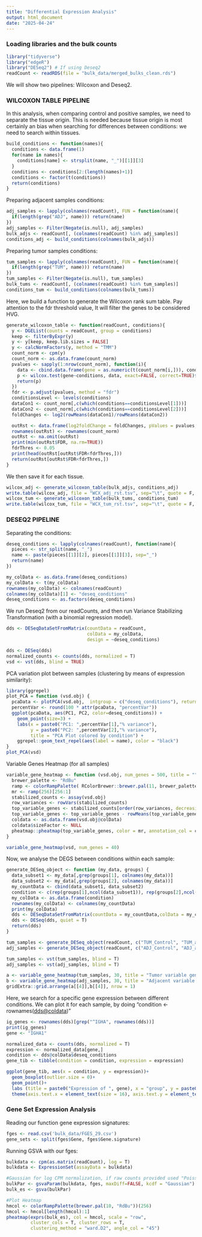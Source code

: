 ```yaml
---
title: "Differential Expression Analysis"
output: html_document
date: "2025-04-24"
---
```


### Loading libraries and the bulk counts

```r
library("tidyverse")
library("edgeR")
library("DESeq2") # If using Deseq2
readCount <- readRDS(file = "bulk_data/merged_bulks_clean.rds")
```

We will show two pipelines: Wilcoxon and Deseq2.

### WILCOXON TABLE PIPELINE

In this analysis, when comparing control and positive samples, we need to separate the tissue origin. This is needed because tissue origin is most certainly an bias when searching for differences between conditions: we need to search within tissues.

```r
build_conditions <- function(names){
  conditions <- data.frame(1)
  for(name in names){
    conditions[name] <- strsplit(name, "_")[[1]][3]
  }
  conditions <- conditions[2:(length(names)+1)]
  conditions <- factor(t(conditions))
  return(conditions)
}
```

Preparing adjacent samples conditions:

```r
adj_samples <- lapply(colnames(readCount), FUN = function(name){
  if(length(grep("ADJ", name))) return(name)
})
adj_samples <- Filter(Negate(is.null), adj_samples)
bulk_adjs <- readCount[, (colnames(readCount) %in% adj_samples)]
conditions_adj <- build_conditions(colnames(bulk_adjs))
```

Preparing tumor samples conditions:

```r
tum_samples <- lapply(colnames(readCount), FUN = function(name){
  if(length(grep("TUM", name))) return(name)
})
tum_samples <- Filter(Negate(is.null), tum_samples)
bulk_tums <- readCount[, (colnames(readCount) %in% tum_samples)]
conditions_tum <- build_conditions(colnames(bulk_tums))
```

Here, we build a function to generate the Wilcoxon rank sum table. Pay attention to the fdr threshold value, It will filter the genes to be considered HVG.

```r
generate_wilcoxon_table <- function(readCount, conditions){
  y <- DGEList(counts = readCount, group = conditions)
  keep <- filterByExpr(y)
  y <- y[keep, keep.lib.sizes = FALSE]
  y <- calcNormFactors(y, method = "TMM")
  count_norm <- cpm(y)
  count_norm <- as.data.frame(count_norm)
  pvalues <- sapply(1:nrow(count_norm), function(i){
    data <- cbind.data.frame(gene = as.numeric(t(count_norm[i,])), conditions)
    p <- wilcox.test(gene~conditions, data, exact=FALSE, correct=TRUE)$p.value
    return(p)
  })
  fdr <- p.adjust(pvalues, method = "fdr")
  conditionsLevel <- levels(conditions)
  dataCon1 <- count_norm[,c(which(conditions==conditionsLevel[1]))]
  dataCon2 <- count_norm[,c(which(conditions==conditionsLevel[2]))]
  foldChanges <- log2(rowMeans(dataCon1)/rowMeans(dataCon2))

  outRst <- data.frame(log2foldChange = foldChanges, pValues = pvalues, FDR = fdr)
  rownames(outRst) <- rownames(count_norm)
  outRst <- na.omit(outRst)
  print(min(outRst$FDR, na.rm=TRUE))
  fdrThres <- 0.05
  print(head(outRst[outRst$FDR<fdrThres,]))
  return(outRst[outRst$FDR<fdrThres,])
}
```

We then save it for each tissue.

```r
wilcox_adj <- generate_wilcoxon_table(bulk_adjs, conditions_adj)
write.table(wilcox_adj, file = "WCX_adj_rst.tsv", sep="\t", quote = F, row.names = T, col.names = T)
wilcox_tum <- generate_wilcoxon_table(bulk_tums, conditions_tum)
write.table(wilcox_tum, file = "WCX_tum_rst.tsv", sep="\t", quote = F, row.names = T, col.names = T)
```

### DESEQ2 PIPELINE

Separating the conditions:

```r
deseq_conditions <- lapply(colnames(readCount), function(name){
  pieces <- str_split(name, "_")
  name <- paste(pieces[[1]][2], pieces[[1]][3], sep="_")
  return(name)
})

my_colData <- as.data.frame(deseq_conditions)
my_colData <- t(my_colData)
rownames(my_colData) <- colnames(readCount)
colnames(my_colData)[1] <- "deseq_conditions"
deseq_conditions <- as.factors(deseq_conditions)
```

We run Deseq2 from our readCounts, and then run Variance Stabilizing Transformation (with a binomial regression model).

```r
dds <- DESeqDataSetFromMatrix(countData = readCount,
                              colData = my_colData,
                              design = ~deseq_conditions)

dds <- DESeq(dds)
normalized_counts <- counts(dds, normalized = T)
vsd <- vst(dds, blind = TRUE)
```

PCA variation plot between samples (clustering by means of expression similarity):

```r
library(ggrepel)
plot_PCA = function (vsd.obj) {
  pcaData <- plotPCA(vsd.obj,  intgroup = c("deseq_conditions"), returnData = T)
  percentVar <- round(100 * attr(pcaData, "percentVar"))
  ggplot(pcaData, aes(PC1, PC2, color=deseq_conditions)) +
    geom_point(size=3) +
    labs(x = paste0("PC1: ",percentVar[1],"% variance"),
         y = paste0("PC2: ",percentVar[2],"% variance"),
         title = "PCA Plot colored by condition") +
    ggrepel::geom_text_repel(aes(label = name), color = "black")
}
plot_PCA(vsd)
```

Variable Genes Heatmap (for all samples)

```r
variable_gene_heatmap <- function (vsd.obj, num_genes = 500, title = "") {
  brewer_palette <- "RdBu"
  ramp <- colorRampPalette( RColorBrewer::brewer.pal(11, brewer_palette))
  mr <- ramp(256)[256:1]
  stabilized_counts <- assay(vsd.obj)
  row_variances <- rowVars(stabilized_counts)
  top_variable_genes <- stabilized_counts[order(row_variances, decreasing=T)[1:num_genes],]
  top_variable_genes <- top_variable_genes - rowMeans(top_variable_genes, na.rm=T)
  coldata <- as.data.frame(vsd.obj@colData)
  coldata$sizeFactor <- NULL
  pheatmap::pheatmap(top_variable_genes, color = mr, annotation_col = coldata, fontsize_col = 8, fontsize_row = 300/num_genes, border_color = NA, main = title)
}

variable_gene_heatmap(vsd, num_genes = 40)
```

Now, we analyse the DEGS between conditions within each sample:

```r
generate_DESeq_object <- function (my_data, groups) {
  data_subset1 <- my_data[,grep(groups[1], colnames(my_data))]
  data_subset2 <- my_data[,grep(groups[2], colnames(my_data))]
  my_countData <- cbind(data_subset1, data_subset2)
  condition <- c(rep(groups[1],ncol(data_subset1)), rep(groups[2],ncol(data_subset2)))
  my_colData <- as.data.frame(condition)
  rownames(my_colData) <- colnames(my_countData)
  print(my_colData)
  dds <- DESeqDataSetFromMatrix(countData = my_countData,colData = my_colData,design = ~ condition)
  dds <- DESeq(dds, quiet = T)
  return(dds)
}

tum_samples <- generate_DESeq_object(readCount, c("TUM_Control", "TUM_aPDL1"))
adj_samples <- generate_DESeq_object(readCount, c("ADJ_Control", "ADJ_aPDL1"))

tum_samples <- vst(tum_samples, blind = T)
adj_samples <- vst(adj_samples, blind = T)

a <- variable_gene_heatmap(tum_samples, 30, title = "Tumor variable genes")
b <- variable_gene_heatmap(adj_samples, 30, title = "Adjacent variable genes")
gridExtra::grid.arrange(a[[4]],b[[4]], nrow = 1)
```

Here, we search for a specific gene expression between different conditions. We can plot it for each sample, by doing "condition \<- rownames([dds\@coldata](mailto:dds@coldata){.email})"

```r
ig_genes <- rownames(dds)[grep("^IGHA", rownames(dds))]
print(ig_genes)
gene <- "IGHA1"

normalized_data <- counts(dds, normalized = T)
expression <- normalized_data[gene,]
condition <- dds@colData$deseq_conditions
gene_tib <- tibble(condition = condition, expression = expression)

ggplot(gene_tib, aes(x = condition, y = expression))+
  geom_boxplot(outlier.size = 0)+
  geom_point()+
  labs (title = paste0("Expression of ", gene), x = "group", y = paste0("Normalized expression (", "Deseq2" , ")"))+
  theme(axis.text.x = element_text(size = 16), axis.text.y = element_text(size = 12))
```

### Gene Set Expression Analysis

Reading our function gene expression signatures:

```r
fges <- read.csv('bulk_data/FGES_29.csv')
gene_sets <- split(fges$Gene, fges$Gene.signature)
```

Running GSVA with our fges:

```r
bulkdata <- cpm(as.matrix(readCount), log = T)
bulkdata <- ExpressionSet(assayData = bulkdata)

#Gaussian for log CPM normalization, if raw counts provided used "Poisson"
bulkPar <- gsvaParam(bulkdata, fges, maxDiff=FALSE, kcdf = "Gaussian")
bulk_es <- gsva(bulkPar)

#Plot Heatmap
hmcol <- colorRampPalette(brewer.pal(10, "RdBu"))(256)
hmcol <- hmcol[length(hmcol):1]
pheatmap(exprs(bulk_es), col = hmcol, scale = "row",
         cluster_cols = T, cluster_rows = T,
         clustering_method = "ward.D2", angle_col = "45")
```
